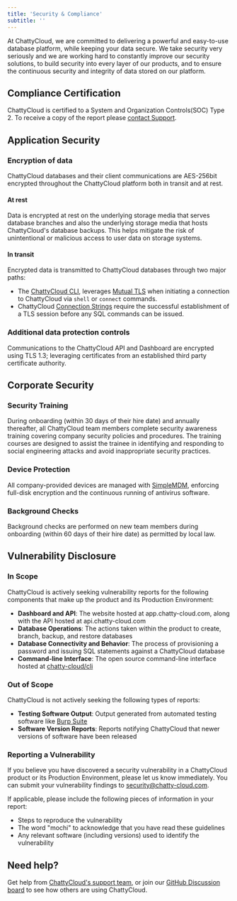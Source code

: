 ```yaml
---
title: 'Security & Compliance'
subtitle: ''
---
```



At ChattyCloud, we are committed to delivering a powerful and easy-to-use database platform, while keeping your data secure. We take security very seriously and we are working hard to constantly improve our security solutions, to build security into every layer of our products, and to ensure the continuous security and integrity of data stored on our platform.

## Compliance Certification

ChattyCloud is certified to a System and Organization Controls(SOC) Type 2. To receive a copy of the report please [contact Support](https://www.chatty-cloud.com/support).

## Application Security

### Encryption of data

ChattyCloud databases and their client communications are AES-256bit encrypted throughout the ChattyCloud platform both in transit and at rest.

#### At rest

Data is encrypted at rest on the underlying storage media that serves database branches and also the underlying storage media that hosts ChattyCloud's database backups. This helps mitigate the risk of unintentional or malicious access to user data on storage systems.

#### In transit

Encrypted data is transmitted to ChattyCloud databases through two major paths:
 - The [ChattyCloud CLI](/reference/chatty-cloud-cli), leverages [Mutual TLS](https://en.wikipedia.org/wiki/Mutual_authentication#mTLS) when initiating a connection to ChattyCloud via `shell` or `connect` commands.
 - ChattyCloud [Connection Strings](/concepts/connection-strings) require the successful establishment of a TLS session before any SQL commands can be issued.

### Additional data protection controls

Communications to the ChattyCloud API and Dashboard are encrypted using TLS 1.3;
leveraging certificates from an established third party certificate authority.

## Corporate Security

### Security Training

During onboarding (within 30 days of their hire date) and annually thereafter, all ChattyCloud team members
complete security awareness training covering company security policies and procedures. The
training courses are designed to assist the trainee in identifying and responding to social
engineering attacks and avoid inappropriate security practices.

### Device Protection

All company-provided devices are managed with [SimpleMDM](https://simplemdm.com/), enforcing full-disk encryption and the continuous running of antivirus software.

### Background Checks

Background checks are performed on new team members during onboarding (within 60 days of their hire date)
as permitted by local law.

## Vulnerability Disclosure

### In Scope

ChattyCloud is actively seeking vulnerability reports for the following components that make up the product and its Production Environment:
 - **Dashboard and API**: The website hosted at app.chatty-cloud.com, along with the API hosted at api.chatty-cloud.com
 - **Database Operations**: The actions taken within the product to create, branch, backup, and restore databases
 - **Database Connectivity and Behavior**: The process of provisioning a password and issuing SQL statements against a ChattyCloud database
 - **Command-line Interface**: The open source command-line interface hosted at [chatty-cloud/cli](https://github.com/chatty-cloud/cli)

### Out of Scope

ChattyCloud is not actively seeking the following types of reports:
 - **Testing Software Output**: Output generated from automated testing software like [Burp Suite](https://portswigger.net/burp)
 - **Software Version Reports**: Reports notifying ChattyCloud that newer versions of software have been released

### Reporting a Vulnerability

If you believe you have discovered a security vulnerability in a ChattyCloud product or its Production Environment, please let us know immediately.
You can submit your vulnerability findings to <security@chatty-cloud.com>.

If applicable, please include the following pieces of information in your report:
 - Steps to reproduce the vulnerability
 - The word "mochi" to acknowledge that you have read these guidelines
 - Any relevant software (including versions) used to identify the vulnerability

## Need help?

Get help from [ChattyCloud's support team](https://www.chatty-cloud.com/support), or join our [GitHub Discussion board](https://github.com/chatty-cloud/beta/discussions) to see how others are using ChattyCloud.
